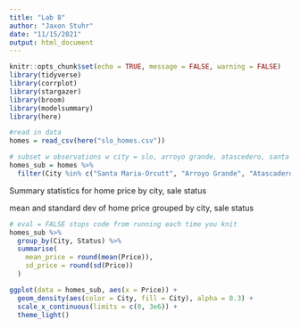```yaml
---
title: "Lab 8"
author: "Jaxon Stuhr"
date: "11/15/2021"
output: html_document
---
```


```r
knitr::opts_chunk$set(echo = TRUE, message = FALSE, warning = FALSE)
library(tidyverse)
library(corrplot)
library(stargazer)
library(broom)
library(modelsummary)
library(here)
```

```r
#read in data
homes = read_csv(here("slo_homes.csv"))
```

```r
# subset w observations w city = slo, arroyo grande, atascedero, santa maria-orcutt
homes_sub = homes %>% 
  filter(City %in% c("Santa Maria-Orcutt", "Arroyo Grande", "Atascadero", "San Luis Obispo"  ))
```

Summary statistics for home price by city, sale status

mean and standard dev of home price grouped by city, sale status

```r
# eval = FALSE stops code from running each time you knit
homes_sub %>% 
  group_by(City, Status) %>% 
  summarise(
    mean_price = round(mean(Price)),
    sd_price = round(sd(Price))
  )

ggplot(data = homes_sub, aes(x = Price)) + 
  geom_density(aes(color = City, fill = City), alpha = 0.3) + 
  scale_x_continuous(limits = c(0, 3e6)) +
  theme_light()
```

